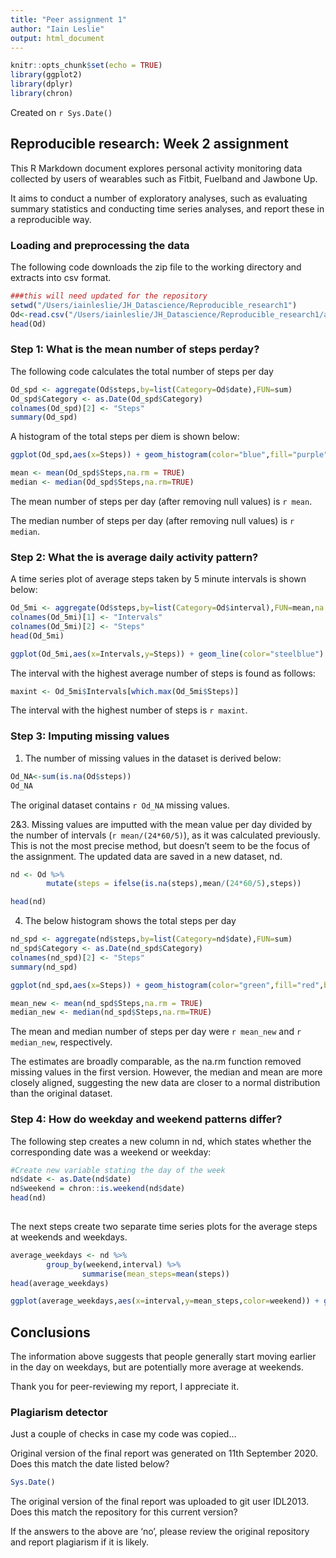 ```yaml
---
title: "Peer assignment 1"
author: "Iain Leslie"
output: html_document
---
```


```r
knitr::opts_chunk$set(echo = TRUE)
library(ggplot2)
library(dplyr)
library(chron)
```

Created on `r Sys.Date()`

## Reproducible research: Week 2 assignment

This R Markdown document explores personal activity monitoring data collected by users of wearables such as Fitbit, Fuelband and Jawbone Up.  

It aims to conduct a number of exploratory analyses, such as evaluating summary statistics and conducting time series analyses, and report these in a reproducible way. 

### Loading and preprocessing the data

The following code downloads the zip file to the working directory and extracts into csv format.

```r
###this will need updated for the repository
setwd("/Users/iainleslie/JH_Datascience/Reproducible_research1")
Od<-read.csv("/Users/iainleslie/JH_Datascience/Reproducible_research1/activity.csv")
head(Od)
```

### Step 1: What is the mean number of steps perday?

The following code calculates the total number of steps per day

```r
Od_spd <- aggregate(Od$steps,by=list(Category=Od$date),FUN=sum)
Od_spd$Category <- as.Date(Od_spd$Category)
colnames(Od_spd)[2] <- "Steps"
summary(Od_spd)
```

A histogram of the total steps per diem is shown below:

```r
ggplot(Od_spd,aes(x=Steps)) + geom_histogram(color="blue",fill="purple",binwidth = 2500)

```



```r
mean <- mean(Od_spd$Steps,na.rm = TRUE)
median <- median(Od_spd$Steps,na.rm=TRUE)
```
The mean number of steps per day (after removing null values) is `r mean`.

The median number of steps per day (after removing null values) is `r median`.

### Step 2: What the is average daily activity pattern?

A time series plot of average steps taken by 5 minute intervals is shown below:

```r
Od_5mi <- aggregate(Od$steps,by=list(Category=Od$interval),FUN=mean,na.rm=TRUE)
colnames(Od_5mi)[1] <- "Intervals"
colnames(Od_5mi)[2] <- "Steps"
head(Od_5mi)

ggplot(Od_5mi,aes(x=Intervals,y=Steps)) + geom_line(color="steelblue") + xlab("5 minute intervals") + ylab("Average steps per interval")

```

The interval with the highest average number of steps is found as follows:

```r
maxint <- Od_5mi$Intervals[which.max(Od_5mi$Steps)]

```
The interval with the highest number of steps is `r maxint`.

### Step 3: Imputing missing values

1. The number of missing values in the dataset is derived below:

```r
Od_NA<-sum(is.na(Od$steps))
Od_NA

```

The original dataset contains `r Od_NA` missing values.

2&3. Missing values are imputted with the mean value per day divided by the number of intervals (`r mean/(24*60/5)`), as it was calculated previously. This is not the most precise method, but doesn't seem to be the focus of the assignment. 
The updated data are saved in a new dataset, nd.
```r

nd <- Od %>%
        mutate(steps = ifelse(is.na(steps),mean/(24*60/5),steps))

head(nd)

```

4. The below histogram shows the total steps per day

```r
nd_spd <- aggregate(nd$steps,by=list(Category=nd$date),FUN=sum)
nd_spd$Category <- as.Date(nd_spd$Category)
colnames(nd_spd)[2] <- "Steps"
summary(nd_spd)

ggplot(nd_spd,aes(x=Steps)) + geom_histogram(color="green",fill="red",binwidth = 2500)

mean_new <- mean(nd_spd$Steps,na.rm = TRUE)
median_new <- median(nd_spd$Steps,na.rm=TRUE)
```

The mean and median number of steps per day were `r mean_new` and `r median_new`, respectively. 

The estimates are broadly comparable, as the na.rm function removed missing values in the first version. However, the median and mean are more closely aligned, suggesting the new data are closer to a normal distribution than the original dataset.

### Step 4: How  do weekday and weekend patterns differ?

The following step creates a new column in nd, which states whether the corresponding date was a weekend or weekday:

```r
#Create new variable stating the day of the week
nd$date <- as.Date(nd$date)
nd$weekend = chron::is.weekend(nd$date)
head(nd)
        
```

The next steps create two separate time series plots for the average steps at weekends and weekdays.

```r
average_weekdays <- nd %>%
        group_by(weekend,interval) %>% 
                summarise(mean_steps=mean(steps))
head(average_weekdays)

ggplot(average_weekdays,aes(x=interval,y=mean_steps,color=weekend)) + geom_line(position="dodge") + theme(legend.position="top") + facet_grid(weekend ~ .)


```

## Conclusions

The information above suggests that people generally start moving earlier in the day on weekdays, but are potentially more average at weekends.


Thank you for peer-reviewing my report, I appreciate it.








### Plagiarism detector
Just a couple of checks in case my code was copied...

Original version of the final report was generated on 11th September 2020. Does this match the date listed below?

```r
Sys.Date()
```

The original version of the final report was uploaded to git user IDL2013. Does this match the repository for this current version?

If the answers to the above are 'no', please review the original repository and report plagiarism if it is likely.
